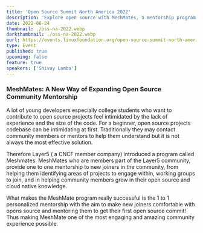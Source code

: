 ```yaml
---
title: 'Open Source Summit North America 2022'
description: 'Explore open source with MeshMates, a mentorship program by Layer5. Designed to help new contributors, especially students, MeshMates offer personalized, one-on-one guidance, making open source participation accessible and enjoyable.'
date: 2022-06-24
thumbnail: ./oss-na-2022.webp
darkthumbnail: ./oss-na-2022.webp
eurl: https://events.linuxfoundation.org/open-source-summit-north-america/
type: Event
published: true
upcoming: false
feature: true
speakers: ['Shivay Lamba']
---
```



<h3>MeshMates: A New Way of Expanding Open Source Community Mentorship</h3>

A lot of young developers especially college students who want to contribute to open source projects feel intimidated by the lack of experience and the size of the code. For a beginner, open source projects codebase can be intimidating at first. Traditionally they may contact community members or mentors to help them understand but it is not always the most effective solution.

Therefore Layer5 ( a CNCF member company) introduced a program called <Link to="/community/meshmates">Meshmates</Link>. MeshMates who are members part of the Layer5 community, provide one to one mentorship to new joiners in the community, from helping them identifying areas of projects to engage within, working groups to join, and in helping community members grow in their open source and cloud native knowledge.

<p>
What makes the MeshMate program really successful is the 1 to 1 personalized mentorship with the aim to make new joiners comfortable with opens source and mentoring them to get their first open source commit! Thus making MeshMate one of the most engaging and amazing community experience possible.

</p>
